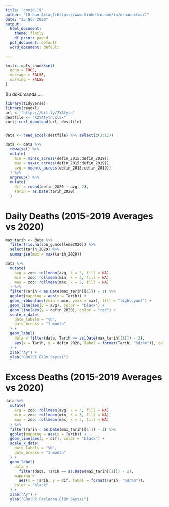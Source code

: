 ```yaml
---
title: 'covid-19'
author: "[Orhan Aktaş](https://www.linkedin.com/in/orhanaktas/)"
date: "25 Nov 2020"
output:
  html_document:
    theme: flatly
    df_print: paged
  pdf_document: default
  word_document: default
   
---
```



```r
knitr::opts_chunk$set(
  echo = TRUE,
  message = FALSE,
  warning = FALSE
)
```
Bu dökümanda ....


```r
library(tidyverse)
library(readxl)
url <- "https://bit.ly/2YAtytn"
destfile <- "X2YAtytn.xlsx"
curl::curl_download(url, destfile)


data <- read_excel(destfile) %>% select(c(3:12))

data <- data %>%
  rowwise() %>%
  mutate(
    min = min(c_across(defin_2015:defin_2019)),
    max = max(c_across(defin_2015:defin_2019)),
    avg = mean(c_across(defin_2015:defin_2019))
  ) %>%
  ungroup() %>%
  mutate(
    dif = round(defin_2020 - avg, 2),
    Tarih = as.Date(tarih_2020)
  )
```

# Daily Deaths (2015-2019 Averages vs 2020)
 
```r

max_tarih <- data %>%
  filter(!is.na(son_guncelleme2020)) %>%
  select(tarih_2020) %>%
  summarise(max = max(tarih_2020))

data %>%
  mutate(
    avg = zoo::rollmean(avg, k = 3, fill = NA),
    min = zoo::rollmean(min, k = 3, fill = NA),
    max = zoo::rollmean(max, k = 3, fill = NA)
  ) %>%
  filter(Tarih < as.Date(max_tarih[[1]]) - 1) %>%
  ggplot(mapping = aes(x = Tarih)) +
  geom_ribbon(aes(ymin = min, ymax = max), fill = "lightcyan3") +
  geom_line(aes(y = avg), color = "black") +
  geom_line(aes(y = defin_2020), color = "red") +
  scale_x_date(
    date_labels = "%b",
    date_breaks = "1 month"
  ) +
  geom_label(
    data = filter(data, Tarih == as.Date(max_tarih[[1]]) - 2),
    aes(x = Tarih, y = defin_2020, label = format(Tarih, "%d/%m")), color = "black"
  ) +
  xlab("Ay") +
  ylab("Günlük Ölüm Sayısı")
```

# Excess Deaths (2015-2019 Averages vs 2020)

```r
data %>%
  mutate(
    avg = zoo::rollmean(avg, k = 3, fill = NA),
    min = zoo::rollmean(min, k = 3, fill = NA),
    max = zoo::rollmean(max, k = 3, fill = NA)
  ) %>%
  filter(Tarih < as.Date(max_tarih[[1]]) - 1) %>%
  ggplot(mapping = aes(x = Tarih)) +
  geom_line(aes(y = dif), color = "black") +
  scale_x_date(
    date_labels = "%b",
    date_breaks = "1 month"
  ) +
  geom_label(
    data =
      filter(data, Tarih == as.Date(max_tarih[[1]]) - 2),
    mapping =
      aes(x = Tarih, y = dif, label = format(Tarih, "%d/%m")),
    color = "black"
  ) +
  xlab("Ay") +
  ylab("Günlük Fazladan Ölüm Sayısı") 
```
